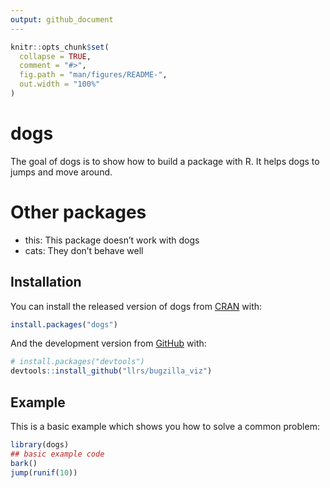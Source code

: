 ```yaml
---
output: github_document
---
```


<!-- README.md is generated from README.Rmd. Please edit that file -->

```r
knitr::opts_chunk$set(
  collapse = TRUE,
  comment = "#>",
  fig.path = "man/figures/README-",
  out.width = "100%"
)
```

# dogs

<!-- badges: start -->
<!-- badges: end -->

The goal of dogs is to show how to build a package with R.
It helps dogs to jumps and move around. 


# Other packages

- this: This package doesn't work with dogs
- cats: They don't behave well 

## Installation

You can install the released version of dogs from [CRAN](https://CRAN.R-project.org) with:

``` r
install.packages("dogs")
```

And the development version from [GitHub](https://github.com/) with:

``` r
# install.packages("devtools")
devtools::install_github("llrs/bugzilla_viz")
```
## Example

This is a basic example which shows you how to solve a common problem:

```r
library(dogs)
## basic example code
bark()
jump(runif(10))
```

